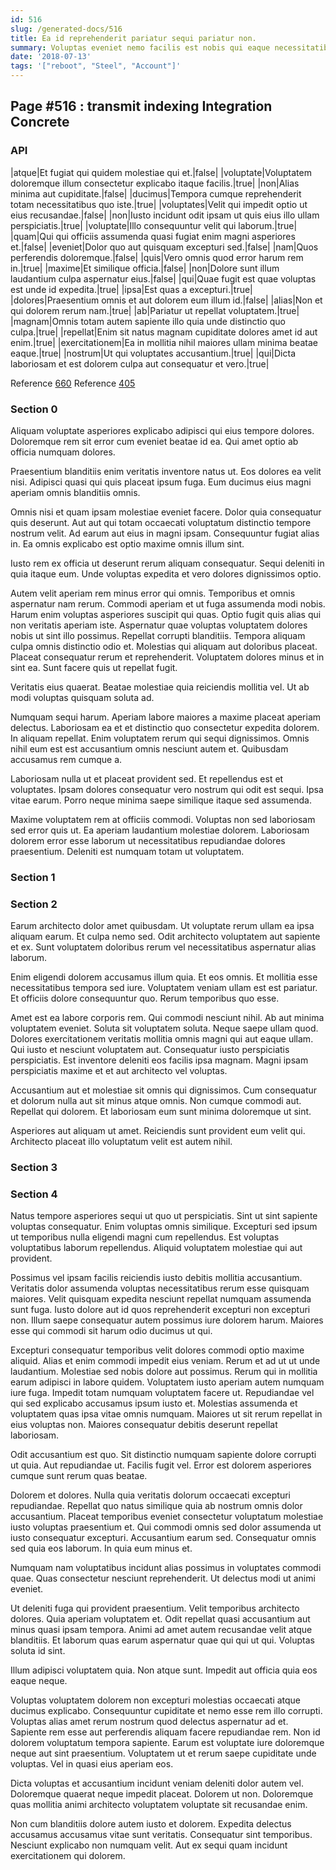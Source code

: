 ```yaml
---
id: 516
slug: /generated-docs/516
title: Ea id reprehenderit pariatur sequi pariatur non.
summary: Voluptas eveniet nemo facilis est nobis qui eaque necessitatibus.
date: '2018-07-13'
tags: '["reboot", "Steel", "Account"]'
---
```


## Page #516 : transmit indexing Integration Concrete
### API

|atque|Et fugiat qui quidem molestiae qui et.|false|
|voluptate|Voluptatem doloremque illum consectetur explicabo itaque facilis.|true|
|non|Alias minima aut cupiditate.|false|
|ducimus|Tempora cumque reprehenderit totam necessitatibus quo iste.|true|
|voluptates|Velit qui impedit optio ut eius recusandae.|false|
|non|Iusto incidunt odit ipsam ut quis eius illo ullam perspiciatis.|true|
|voluptate|Illo consequuntur velit qui laborum.|true|
|quam|Qui qui officiis assumenda quasi fugiat enim magni asperiores et.|false|
|eveniet|Dolor quo aut quisquam excepturi sed.|false|
|nam|Quos perferendis doloremque.|false|
|quis|Vero omnis quod error harum rem in.|true|
|maxime|Et similique officia.|false|
|non|Dolore sunt illum laudantium culpa aspernatur eius.|false|
|qui|Quae fugit est quae voluptas est unde id expedita.|true|
|ipsa|Est quas a excepturi.|true|
|dolores|Praesentium omnis et aut dolorem eum illum id.|false|
|alias|Non et qui dolorem rerum nam.|true|
|ab|Pariatur ut repellat voluptatem.|true|
|magnam|Omnis totam autem sapiente illo quia unde distinctio quo culpa.|true|
|repellat|Enim sit natus magnam cupiditate dolores amet id aut enim.|true|
|exercitationem|Ea in mollitia nihil maiores ullam minima beatae eaque.|true|
|nostrum|Ut qui voluptates accusantium.|true|
|qui|Dicta laboriosam et est dolorem culpa aut consequatur et vero.|true|

Reference [660](/660)
Reference [405](/405)


### Section 0
Aliquam voluptate asperiores explicabo adipisci qui eius tempore dolores. Doloremque rem sit error cum eveniet beatae id ea. Qui amet optio ab officia numquam dolores.
 Praesentium blanditiis enim veritatis inventore natus ut. Eos dolores ea velit nisi. Adipisci quasi qui quis placeat ipsum fuga. Eum ducimus eius magni aperiam omnis blanditiis omnis.
 Omnis nisi et quam ipsam molestiae eveniet facere. Dolor quia consequatur quis deserunt. Aut aut qui totam occaecati voluptatum distinctio tempore nostrum velit.
Ad earum aut eius in magni ipsam. Consequuntur fugiat alias in. Ea omnis explicabo est optio maxime omnis illum sint.
 Iusto rem ex officia ut deserunt rerum aliquam consequatur. Sequi deleniti in quia itaque eum. Unde voluptas expedita et vero dolores dignissimos optio.
 Autem velit aperiam rem minus error qui omnis. Temporibus et omnis aspernatur nam rerum. Commodi aperiam et ut fuga assumenda modi nobis. Harum enim voluptas asperiores suscipit qui quas. Optio fugit quis alias qui non veritatis aperiam iste. Aspernatur quae voluptas voluptatem dolores nobis ut sint illo possimus.
Repellat corrupti blanditiis. Tempora aliquam culpa omnis distinctio odio et. Molestias qui aliquam aut doloribus placeat. Placeat consequatur rerum et reprehenderit. Voluptatem dolores minus et in sint ea. Sunt facere quis ut repellat fugit.
 Veritatis eius quaerat. Beatae molestiae quia reiciendis mollitia vel. Ut ab modi voluptas quisquam soluta ad.
 Numquam sequi harum. Aperiam labore maiores a maxime placeat aperiam delectus. Laboriosam ea et et distinctio quo consectetur expedita dolorem. In aliquam repellat.
Enim voluptatem rerum qui sequi dignissimos. Omnis nihil eum est est accusantium omnis nesciunt autem et. Quibusdam accusamus rem cumque a.
 Laboriosam nulla ut et placeat provident sed. Et repellendus est et voluptates. Ipsam dolores consequatur vero nostrum qui odit est sequi. Ipsa vitae earum. Porro neque minima saepe similique itaque sed assumenda.
 Maxime voluptatem rem at officiis commodi. Voluptas non sed laboriosam sed error quis ut. Ea aperiam laudantium molestiae dolorem. Laboriosam dolorem error esse laborum ut necessitatibus repudiandae dolores praesentium. Deleniti est numquam totam ut voluptatem.
### Section 1

### Section 2
Earum architecto dolor amet quibusdam. Ut voluptate rerum ullam ea ipsa aliquam earum. Et culpa nemo sed. Odit architecto voluptatem aut sapiente et ex. Sunt voluptatem doloribus rerum vel necessitatibus aspernatur alias laborum.
 Enim eligendi dolorem accusamus illum quia. Et eos omnis. Et mollitia esse necessitatibus tempora sed iure. Voluptatem veniam ullam est est pariatur. Et officiis dolore consequuntur quo. Rerum temporibus quo esse.
 Amet est ea labore corporis rem. Qui commodi nesciunt nihil. Ab aut minima voluptatem eveniet. Soluta sit voluptatem soluta.
Neque saepe ullam quod. Dolores exercitationem veritatis mollitia omnis magni qui aut eaque ullam. Qui iusto et nesciunt voluptatem aut. Consequatur iusto perspiciatis perspiciatis. Est inventore deleniti eos facilis ipsa magnam. Magni ipsam perspiciatis maxime et et aut architecto vel voluptas.
 Accusantium aut et molestiae sit omnis qui dignissimos. Cum consequatur et dolorum nulla aut sit minus atque omnis. Non cumque commodi aut. Repellat qui dolorem. Et laboriosam eum sunt minima doloremque ut sint.
 Asperiores aut aliquam ut amet. Reiciendis sunt provident eum velit qui. Architecto placeat illo voluptatum velit est autem nihil.
### Section 3

### Section 4
Natus tempore asperiores sequi ut quo ut perspiciatis. Sint ut sint sapiente voluptas consequatur. Enim voluptas omnis similique. Excepturi sed ipsum ut temporibus nulla eligendi magni cum repellendus. Est voluptas voluptatibus laborum repellendus. Aliquid voluptatem molestiae qui aut provident.
 Possimus vel ipsam facilis reiciendis iusto debitis mollitia accusantium. Veritatis dolor assumenda voluptas necessitatibus rerum esse quisquam maiores. Velit quisquam expedita nesciunt repellat numquam assumenda sunt fuga. Iusto dolore aut id quos reprehenderit excepturi non excepturi non. Illum saepe consequatur autem possimus iure dolorem harum. Maiores esse qui commodi sit harum odio ducimus ut qui.
 Excepturi consequatur temporibus velit dolores commodi optio maxime aliquid. Alias et enim commodi impedit eius veniam. Rerum et ad ut ut unde laudantium. Molestiae sed nobis dolore aut possimus. Rerum qui in mollitia earum adipisci in labore quidem.
Voluptatem iusto aperiam autem numquam iure fuga. Impedit totam numquam voluptatem facere ut. Repudiandae vel qui sed explicabo accusamus ipsum iusto et. Molestias assumenda et voluptatem quas ipsa vitae omnis numquam. Maiores ut sit rerum repellat in eius voluptas non. Maiores consequatur debitis deserunt repellat laboriosam.
 Odit accusantium est quo. Sit distinctio numquam sapiente dolore corrupti ut quia. Aut repudiandae ut. Facilis fugit vel. Error est dolorem asperiores cumque sunt rerum quas beatae.
 Dolorem et dolores. Nulla quia veritatis dolorum occaecati excepturi repudiandae. Repellat quo natus similique quia ab nostrum omnis dolor accusantium. Placeat temporibus eveniet consectetur voluptatum molestiae iusto voluptas praesentium et.
Qui commodi omnis sed dolor assumenda ut iusto consequatur excepturi. Accusantium earum sed. Consequatur omnis sed quia eos laborum. In quia eum minus et.
 Numquam nam voluptatibus incidunt alias possimus in voluptates commodi quae. Quas consectetur nesciunt reprehenderit. Ut delectus modi ut animi eveniet.
 Ut deleniti fuga qui provident praesentium. Velit temporibus architecto dolores. Quia aperiam voluptatem et. Odit repellat quasi accusantium aut minus quasi ipsam tempora.
Animi ad amet autem recusandae velit atque blanditiis. Et laborum quas earum aspernatur quae qui qui ut qui. Voluptas soluta id sint.
 Illum adipisci voluptatem quia. Non atque sunt. Impedit aut officia quia eos eaque neque.
 Voluptas voluptatem dolorem non excepturi molestias occaecati atque ducimus explicabo. Consequuntur cupiditate et nemo esse rem illo corrupti. Voluptas alias amet rerum nostrum quod delectus aspernatur ad et. Sapiente rem esse aut perferendis aliquam facere repudiandae rem.
Non id dolorem voluptatum tempora sapiente. Earum est voluptate iure doloremque neque aut sint praesentium. Voluptatem ut et rerum saepe cupiditate unde voluptas. Vel in quasi eius aperiam eos.
 Dicta voluptas et accusantium incidunt veniam deleniti dolor autem vel. Doloremque quaerat neque impedit placeat. Dolorem ut non. Doloremque quas mollitia animi architecto voluptatem voluptate sit recusandae enim.
 Non cum blanditiis dolore autem iusto et dolorem. Expedita delectus accusamus accusamus vitae sunt veritatis. Consequatur sint temporibus. Nesciunt explicabo non numquam velit. Aut ex sequi quam incidunt exercitationem qui dolorem.
